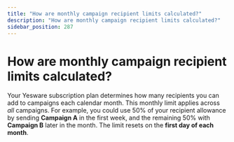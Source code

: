 ```yaml
---
title: "How are monthly campaign recipient limits calculated?"
description: "How are monthly campaign recipient limits calculated?"
sidebar_position: 287
---
```


# How are monthly campaign recipient limits calculated?

Your Yesware subscription plan determines how many recipients you can add to campaigns each calendar month.
This monthly limit applies across *all* campaigns. For example, you could use 50% of your recipient allowance by sending **Campaign A** in the first week, and the remaining 50% with **Campaign B** later in the month.
The limit resets on the **first day of each month**.